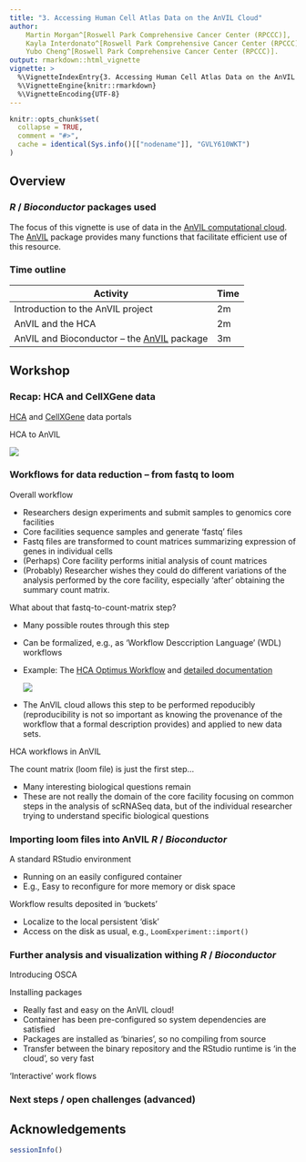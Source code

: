 ```yaml
---
title: "3. Accessing Human Cell Atlas Data on the AnVIL Cloud"
author:
    Martin Morgan^[Roswell Park Comprehensive Cancer Center (RPCCC)],
    Kayla Interdonato^[Roswell Park Comprehensive Cancer Center (RPCCC)],
    Yubo Cheng^[Roswell Park Comprehensive Cancer Center (RPCCC)].
output: rmarkdown::html_vignette
vignette: >
  %\VignetteIndexEntry{3. Accessing Human Cell Atlas Data on the AnVIL Cloud}
  %\VignetteEngine{knitr::rmarkdown}
  %\VignetteEncoding{UTF-8}
---
```


```r
knitr::opts_chunk$set(
  collapse = TRUE,
  comment = "#>",
  cache = identical(Sys.info()[["nodename"]], "GVLY610WKT")
)
```

## Overview

### _R_ / _Bioconductor_ packages used

The focus of this vignette is use of data in the [AnVIL computational
cloud][]. The [AnVIL][] package provides many functions that
facilitate efficient use of this resource.

[hca]: https://bioconductor.org/packages/hca
[cellxgenedp]: https://bioconductor.org/packages/cellxgenedp
[dplyr]: https://cran.r-project.org/package=dplyr
[SingleCellExperiment]: https://bioconductor.org/packages/SingleCellExperiment
[LoomExperiment]: https://bioconductor.org/packages/LoomExperiment
[zellkonverter]: https://bioconductor.org/packages/zellkonverter

[AnVIL computational cloud]: https://anvilproject.org
[AnVIL]: https://bioconductor.org/packages/AnVIL

### Time outline

| Activity                                        | Time |
|-------------------------------------------------|------|
| Introduction to the AnVIL project               |  2m  |
| AnVIL and the HCA                               |  2m  |
| AnVIL and Bioconductor -- the [AnVIL][] package |  3m  |

## Workshop

### Recap: HCA and CellXGene data

[HCA][HCADP] and [CellXGene][CXGDP] data portals

[HCADP]: https://data.humancellatlas.org/explore/projects
[CXGDP]: https://cellxgene.cziscience.com/

HCA to AnVIL

![](images/HCAAnVIL.png)

### Workflows for data reduction -- from fastq to loom

Overall workflow

- Researchers design experiments and submit samples to genomics core
  facilities
- Core facilities sequence samples and generate 'fastq' files
- Fastq files are transformed to count matrices summarizing expression
  of genes in individual cells
- (Perhaps) Core facility performs initial analysis of count matrices
- (Probably) Researcher wishes they could do different variations of
  the analysis performed by the core facility, especially 'after'
  obtaining the summary count matrix.

What about that fastq-to-count-matrix step?

- Many possible routes through this step
- Can be formalized, e.g., as 'Workflow Desccription Language' (WDL)
  workflows
- Example: The [HCA Optimus Workflow][HCAOptimus] and [detailed
  documentation][WARPOptimus]

    ![](images/OptimusWorkflow.png)

- The AnVIL cloud allows this step to be performed repoducibly
  (reproducibility is not so important as knowing the provenance of
  the workflow that a formal description provides) and applied to new
  data sets.

[HCAOptimus]: https://data.humancellatlas.org/pipelines/optimus-workflow
[WARPOptimus]: https://broadinstitute.github.io/warp/docs/Pipelines/Optimus_Pipeline/README/

HCA workflows in AnVIL

The count matrix (loom file) is just the first step...

- Many interesting biological questions remain
- These are not really the domain of the core facility focusing on
  common steps in the analysis of scRNASeq data, but of the individual
  researcher trying to understand specific biological questions

### Importing loom files into AnVIL _R_ / _Bioconductor_

A standard RStudio environment

- Running on an easily configured container
- E.g., Easy to reconfigure for more memory or disk space

Workflow results deposited in 'buckets'

- Localize to the local persistent 'disk'
- Access on the disk as usual, e.g., `LoomExperiment::import()`

### Further analysis and visualization withing _R_ / _Bioconductor_

Introducing OSCA

Installing packages

- Really fast and easy on the AnVIL cloud!
- Container has been pre-configured so system dependencies are satisfied
- Packages are installed as 'binaries', so no compiling from source
- Transfer between the binary repository and the RStudio runtime is
  'in the cloud', so very fast

'Interactive' work flows

### Next steps / open challenges (advanced)

## Acknowledgements

```r
sessionInfo()
```
